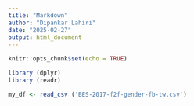 ```yaml
---
title: "Markdown"
author: "Dipankar Lahiri"
date: "2025-02-27"
output: html_document
---
```


```r
knitr::opts_chunk$set(echo = TRUE)

library (dplyr)
library (readr)

my_df <- read_csv ('BES-2017-f2f-gender-fb-tw.csv')

```
